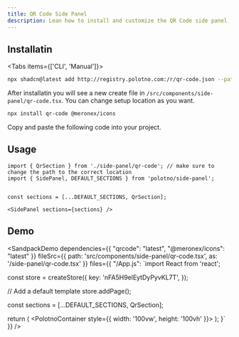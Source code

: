 ```yaml
---
title: QR Code Side Panel
description: Lean how to install and customize the QR Code side panel
---
```


## Installatin

<Tabs items={['CLI', 'Manual']}>
  <Tab value="CLI">
```bash
npx shadcn@latest add http://registry.polotno.com:/r/qr-code.json --path ./src/components/side-panel/qr-code.tsx
```

After installatin you will see a new create file in `/src/components/side-panel/qr-code.tsx`.
You can change setup location as you want.
  </Tab>
  <Tab value="Manual">
  ```bash
npx install qr-code @meronex/icons
```

Copy and paste the following code into your project.

<CodeFromFile src="src/components/side-panel/qr-code.tsx" title="examples/components/side-panel/qr-code.tsx" />
  </Tab>
</Tabs>



## Usage

```tsx
import { QrSection } from './side-panel/qr-code'; // make sure to change the path to the correct location
import { SidePanel, DEFAULT_SECTIONS } from 'polotno/side-panel';


const sections = [...DEFAULT_SECTIONS, QrSection];

<SidePanel sections={sections} />
```

## Demo 

<SandpackDemo 
  dependencies={{
    "qrcode": "latest",
    "@meronex/icons": "latest"
  }}
  fileSrc={{ path: 'src/components/side-panel/qr-code.tsx', as: '/side-panel/qr-code.tsx' }}
  files={{
    "/App.js": `import React from 'react';

const store = createStore({
  key: 'nFA5H9elEytDyPyvKL7T',
});

// Add a default template
store.addPage();

const sections = [...DEFAULT_SECTIONS, QrSection];

  return (
    <PolotnoContainer style={{ width: '100vw', height: '100vh' }}>
      <SidePanelWrap>
        <SidePanel store={store} sections={sections} defaultSection="qr" />
      </SidePanelWrap>
      <WorkspaceWrap>
        <Toolbar store={store} downloadButtonEnabled />
        <Workspace store={store} />
        <ZoomButtons store={store} />
      </WorkspaceWrap>
    </PolotnoContainer>
  );
}`
  }}
/>
